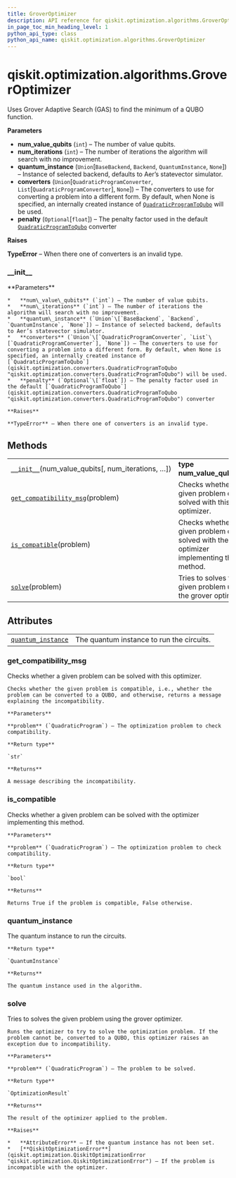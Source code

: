 ```yaml
---
title: GroverOptimizer
description: API reference for qiskit.optimization.algorithms.GroverOptimizer
in_page_toc_min_heading_level: 1
python_api_type: class
python_api_name: qiskit.optimization.algorithms.GroverOptimizer
---
```


# qiskit.optimization.algorithms.GroverOptimizer

<Class id="qiskit.optimization.algorithms.GroverOptimizer" isDedicatedPage={true} github="https://github.com/qiskit-community/qiskit-aqua/tree/stable/0.9/qiskit/optimization/algorithms/grover_optimizer.py" signature="GroverOptimizer(num_value_qubits, num_iterations=3, quantum_instance=None, converters=None, penalty=None)">
  Uses Grover Adaptive Search (GAS) to find the minimum of a QUBO function.

  **Parameters**

  *   **num\_value\_qubits** (`int`) – The number of value qubits.
  *   **num\_iterations** (`int`) – The number of iterations the algorithm will search with no improvement.
  *   **quantum\_instance** (`Union`\[`BaseBackend`, `Backend`, `QuantumInstance`, `None`]) – Instance of selected backend, defaults to Aer’s statevector simulator.
  *   **converters** (`Union`\[`QuadraticProgramConverter`, `List`\[`QuadraticProgramConverter`], `None`]) – The converters to use for converting a problem into a different form. By default, when None is specified, an internally created instance of [`QuadraticProgramToQubo`](qiskit.optimization.converters.QuadraticProgramToQubo "qiskit.optimization.converters.QuadraticProgramToQubo") will be used.
  *   **penalty** (`Optional`\[`float`]) – The penalty factor used in the default [`QuadraticProgramToQubo`](qiskit.optimization.converters.QuadraticProgramToQubo "qiskit.optimization.converters.QuadraticProgramToQubo") converter

  **Raises**

  **TypeError** – When there one of converters is an invalid type.

  ### \_\_init\_\_

  <Function id="qiskit.optimization.algorithms.GroverOptimizer.__init__" signature="__init__(num_value_qubits, num_iterations=3, quantum_instance=None, converters=None, penalty=None)">
    **Parameters**

    *   **num\_value\_qubits** (`int`) – The number of value qubits.
    *   **num\_iterations** (`int`) – The number of iterations the algorithm will search with no improvement.
    *   **quantum\_instance** (`Union`\[`BaseBackend`, `Backend`, `QuantumInstance`, `None`]) – Instance of selected backend, defaults to Aer’s statevector simulator.
    *   **converters** (`Union`\[`QuadraticProgramConverter`, `List`\[`QuadraticProgramConverter`], `None`]) – The converters to use for converting a problem into a different form. By default, when None is specified, an internally created instance of [`QuadraticProgramToQubo`](qiskit.optimization.converters.QuadraticProgramToQubo "qiskit.optimization.converters.QuadraticProgramToQubo") will be used.
    *   **penalty** (`Optional`\[`float`]) – The penalty factor used in the default [`QuadraticProgramToQubo`](qiskit.optimization.converters.QuadraticProgramToQubo "qiskit.optimization.converters.QuadraticProgramToQubo") converter

    **Raises**

    **TypeError** – When there one of converters is an invalid type.
  </Function>

  ## Methods

  |                                                                                                                                                                                  |                                                                                           |
  | -------------------------------------------------------------------------------------------------------------------------------------------------------------------------------- | ----------------------------------------------------------------------------------------- |
  | [`__init__`](#qiskit.optimization.algorithms.GroverOptimizer.__init__ "qiskit.optimization.algorithms.GroverOptimizer.__init__")(num\_value\_qubits\[, num\_iterations, …])      | **type num\_value\_qubits**`int`                                                          |
  | [`get_compatibility_msg`](#qiskit.optimization.algorithms.GroverOptimizer.get_compatibility_msg "qiskit.optimization.algorithms.GroverOptimizer.get_compatibility_msg")(problem) | Checks whether a given problem can be solved with this optimizer.                         |
  | [`is_compatible`](#qiskit.optimization.algorithms.GroverOptimizer.is_compatible "qiskit.optimization.algorithms.GroverOptimizer.is_compatible")(problem)                         | Checks whether a given problem can be solved with the optimizer implementing this method. |
  | [`solve`](#qiskit.optimization.algorithms.GroverOptimizer.solve "qiskit.optimization.algorithms.GroverOptimizer.solve")(problem)                                                 | Tries to solves the given problem using the grover optimizer.                             |

  ## Attributes

  |                                                                                                                                                          |                                           |
  | -------------------------------------------------------------------------------------------------------------------------------------------------------- | ----------------------------------------- |
  | [`quantum_instance`](#qiskit.optimization.algorithms.GroverOptimizer.quantum_instance "qiskit.optimization.algorithms.GroverOptimizer.quantum_instance") | The quantum instance to run the circuits. |

  ### get\_compatibility\_msg

  <Function id="qiskit.optimization.algorithms.GroverOptimizer.get_compatibility_msg" signature="get_compatibility_msg(problem)">
    Checks whether a given problem can be solved with this optimizer.

    Checks whether the given problem is compatible, i.e., whether the problem can be converted to a QUBO, and otherwise, returns a message explaining the incompatibility.

    **Parameters**

    **problem** (`QuadraticProgram`) – The optimization problem to check compatibility.

    **Return type**

    `str`

    **Returns**

    A message describing the incompatibility.
  </Function>

  ### is\_compatible

  <Function id="qiskit.optimization.algorithms.GroverOptimizer.is_compatible" signature="is_compatible(problem)">
    Checks whether a given problem can be solved with the optimizer implementing this method.

    **Parameters**

    **problem** (`QuadraticProgram`) – The optimization problem to check compatibility.

    **Return type**

    `bool`

    **Returns**

    Returns True if the problem is compatible, False otherwise.
  </Function>

  ### quantum\_instance

  <Function id="qiskit.optimization.algorithms.GroverOptimizer.quantum_instance" signature="property quantum_instance">
    The quantum instance to run the circuits.

    **Return type**

    `QuantumInstance`

    **Returns**

    The quantum instance used in the algorithm.
  </Function>

  ### solve

  <Function id="qiskit.optimization.algorithms.GroverOptimizer.solve" signature="solve(problem)">
    Tries to solves the given problem using the grover optimizer.

    Runs the optimizer to try to solve the optimization problem. If the problem cannot be, converted to a QUBO, this optimizer raises an exception due to incompatibility.

    **Parameters**

    **problem** (`QuadraticProgram`) – The problem to be solved.

    **Return type**

    `OptimizationResult`

    **Returns**

    The result of the optimizer applied to the problem.

    **Raises**

    *   **AttributeError** – If the quantum instance has not been set.
    *   [**QiskitOptimizationError**](qiskit.optimization.QiskitOptimizationError "qiskit.optimization.QiskitOptimizationError") – If the problem is incompatible with the optimizer.
  </Function>
</Class>

